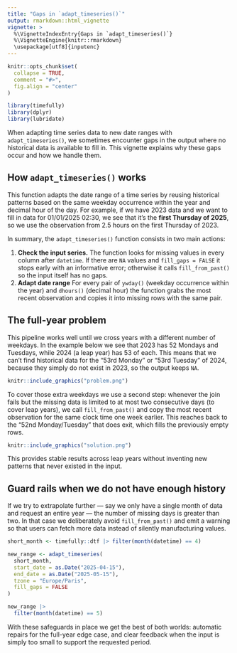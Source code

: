 ```yaml
---
title: "Gaps in `adapt_timeseries()`"
output: rmarkdown::html_vignette
vignette: >
  %\VignetteIndexEntry{Gaps in `adapt_timeseries()`}
  %\VignetteEngine{knitr::rmarkdown}
  \usepackage[utf8]{inputenc}
---
```


```r
knitr::opts_chunk$set(
  collapse = TRUE,
  comment = "#>",
  fig.align = "center"
)

library(timefully)
library(dplyr)
library(lubridate)
```

When adapting time series data to new date ranges with `adapt_timeseries()`,
we sometimes encounter gaps in the output where no historical data is available to fill in.
This vignette explains why these gaps occur and how we handle them.


## How `adapt_timeseries()` works

This function adapts the date range of a time series by reusing historical patterns based on the
same weekday occurrence within the year and decimal hour of the day. For example, if we 
have 2023 data and we want to fill in data for 01/01/2025 02:30, we see that it's the 
**first Thursday of 2025**, so we use the observation from 2.5 hours on the first Thursday of 2023.

In summary, the `adapt_timeseries()` function consists in two main actions:

1. **Check the input series.** The function looks for missing values in every column after `datetime`. 
If there are `NA` values and `fill_gaps = FALSE` it stops early with an informative error; otherwise it calls `fill_from_past()` so the input itself has no gaps.
2. **Adapt date range** For every pair of `ywday()` (weekday occurrence within the year) and `dhours()` (decimal hour) 
the function grabs the most recent observation and copies it into missing rows with the same pair.


## The full-year problem

This pipeline works well until we cross years with a different number of weekdays. 
In the example below we see that 2023 has 52 Mondays and Tuesdays, while 2024 (a leap year) has 53 of each.
This means that we can't find historical data for the "53rd Monday" or "53rd Tuesday" of 2024, 
because they simply do not exist in 2023, so the output keeps `NA`.

```r
knitr::include_graphics("problem.png")
```

To cover those extra weekdays we use a second step: whenever the join fails but the missing data is limited to at most two consecutive days (to cover leap years), 
we call `fill_from_past()` and copy the most recent observation for the same clock time one week earlier. 
This reaches back to the "52nd Monday/Tuesday" that does exit, which fills the previously empty rows.

```r
knitr::include_graphics("solution.png")
```

This provides stable results across leap years without inventing new patterns that never existed in the input.



## Guard rails when we do not have enough history

If we try to extrapolate further — say we only have a single month of data and request an entire year — the number of missing days is greater than two. 
In that case we deliberately avoid `fill_from_past()` and emit a warning so that users can fetch more data instead of silently manufacturing values. 

```r
short_month <- timefully::dtf |> filter(month(datetime) == 4)

new_range <- adapt_timeseries(
  short_month,
  start_date = as.Date("2025-04-15"),
  end_date = as.Date("2025-05-15"),
  tzone = "Europe/Paris",
  fill_gaps = FALSE
)

new_range |>
  filter(month(datetime) == 5)
```

With these safeguards in place we get the best of both worlds: automatic repairs for the full-year edge case, 
and clear feedback when the input is simply too small to support the requested period.
